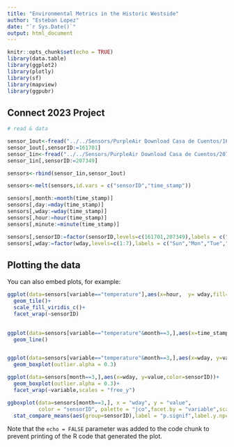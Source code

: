 ```yaml
---
title: "Environmental Metrics in the Historic Westside"
author: "Esteban Lopez"
date: "`r Sys.Date()`"
output: html_document
---
```


```r
knitr::opts_chunk$set(echo = TRUE)
library(data.table)
library(ggplot2)
library(plotly)
library(sf)
library(mapview)
library(ggpubr)
```

## Connect 2023 Project



```r
# read & data

sensor_1out<-fread("../../Sensors/PurpleAir Download Casa de Cuentos/161701 2024-03-01 2024-04-13 10-Minute Average.csv")
sensor_1out[,sensorID:=161701]
sensor_1in<-fread("../../Sensors/PurpleAir Download Casa de Cuentos/207349 2024-03-01 2024-04-13 10-Minute Average.csv")
sensor_1in[,sensorID:=207349]

sensors<-rbind(sensor_1in,sensor_1out)

sensors<-melt(sensors,id.vars = c("sensorID","time_stamp"))

sensors[,month:=month(time_stamp)]
sensors[,day:=mday(time_stamp)]
sensors[,wday:=wday(time_stamp)]
sensors[,hour:=hour(time_stamp)]
sensors[,minute:=minute(time_stamp)]

sensors[,sensorID:=factor(sensorID,levels=c(161701,207349),labels = c("Rinconcito - Outside","Rinconcito - Inside"))]
sensors[,wday:=factor(wday,levels=c(1:7),labels = c("Sun","Mon","Tue","Wed","Thr","Fri","Sat"))]
```

## Plotting the data

You can also embed plots, for example:

```r

ggplot(data=sensors[variable=="temperature"],aes(x=hour,  y= wday,fill= value))+
  geom_tile()+
  scale_fill_viridis_c()+
  facet_wrap(~sensorID)
  

ggplot(data=sensors[variable=="temperature"&month==3,],aes(x=time_stamp, y=value,color=sensorID))+
  geom_line()


ggplot(data=sensors[variable=="temperature"&month==3,],aes(x=wday, y=value,color=sensorID))+
  geom_boxplot(outlier.alpha = 0.3)

ggplot(data=sensors[month==3,],aes(x=wday, y=value,color=sensorID))+
  geom_boxplot(outlier.alpha = 0.3)+
  facet_wrap(~variable,scales = "free_y")

ggboxplot(data=sensors[month==3,], x = "wday", y = "value",
          color = "sensorID", palette = "jco",facet.by = "variable",scales="free_y")+
  stat_compare_means(aes(group=sensorID),label = "p.signif",label.y.npc = "top")      


```

Note that the `echo = FALSE` parameter was added to the code chunk to prevent printing of the R code that generated the plot.
